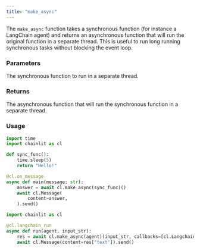 ```yaml
---
title: "make_async"
---
```


The `make_async` function takes a synchronous function (for instance a LangChain agent) and returns an asynchronous function that will run the original function in a separate thread.
This is useful to run long running synchronous tasks without blocking the event loop.

### Parameters

<ParamField path="func" type="Callable">
  The synchronous function to run in a separate thread.
</ParamField>

### Returns

<ResponseField name="async_function" type="Coroutine" required>
  The asynchronous function that will run the synchronous function in a separate
  thread.
</ResponseField>

### Usage

```python Pure Python
import time
import chainlit as cl

def sync_func():
    time.sleep(5)
    return "Hello!"

@cl.on_message
async def main(message: str):
    answer = await cl.make_async(sync_func)()
    await cl.Message(
        content=answer,
    ).send()
```

```python LangChain agent
import chainlit as cl

@cl.langchain_run
async def run(agent, input_str):
    res = await cl.make_async(agent)(input_str, callbacks=[cl.LangchainCallbackHandler()])
    await cl.Message(content=res["text"]).send()
```
